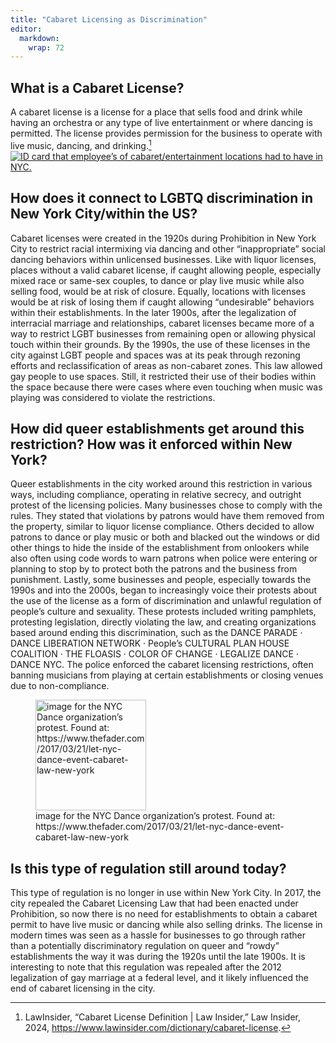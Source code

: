 ```yaml
---
title: "Cabaret Licensing as Discrimination"
editor: 
  markdown: 
    wrap: 72
---
```


## What is a Cabaret License?

A cabaret license is a license for a place that sells food and drink
while having an orchestra or any type of live entertainment or where
dancing is permitted. The license provides permission for the business
to operate with live music, dancing, and drinking.[^1] [![ID card that
employee's of cabaret/entertainment locations had to have in
NYC.](images/cabaret-page-id-card.jpg)](https://www.google.com/url?sa=i&url=https%3A%2F%2Fspeakingiseasy.wordpress.com%2Ftag%2Fnyc-cabaret-card%2F&psig=AOvVaw3miNVxlRsxxD8T64Ds02sL&ust=1737658136176000&source=images&cd=vfe&opi=89978449&ved=0CBcQjhxqFwoTCJDDm5L_iYsDFQAAAAAdAAAAABAJ)

[^1]: LawInsider, “Cabaret License Definition \| Law Insider,” Law
    Insider, 2024,
    <https://www.lawinsider.com/dictionary/cabaret-license>.

## How does it connect to LGBTQ discrimination in New York City/within the US?

Cabaret licenses were created in the 1920s during Prohibition in New
York City to restrict racial intermixing via dancing and other
"inappropriate" social dancing behaviors within unlicensed businesses.
Like with liquor licenses, places without a valid cabaret license, if
caught allowing people, especially mixed race or same-sex couples, to
dance or play live music while also selling food, would be at risk of
closure. Equally, locations with licenses would be at risk of losing
them if caught allowing "undesirable" behaviors within their
establishments. In the later 1900s, after the legalization of
interracial marriage and relationships, cabaret licenses became more of
a way to restrict LGBT businesses from remaining open or allowing
physical touch within their grounds. By the 1990s, the use of these
licenses in the city against LGBT people and spaces was at its peak
through rezoning efforts and reclassification of areas as non-cabaret
zones. This law allowed gay people to use spaces. Still, it restricted
their use of their bodies within the space because there were cases
where even touching when music was playing was considered to violate the
restrictions.

## How did queer establishments get around this restriction? How was it enforced within New York?

Queer establishments in the city worked around this restriction in
various ways, including compliance, operating in relative secrecy, and
outright protest of the licensing policies. Many businesses chose to
comply with the rules. They stated that violations by patrons would have
them removed from the property, similar to liquor license compliance.
Others decided to allow patrons to dance or play music or both and
blacked out the windows or did other things to hide the inside of the
establishment from onlookers while also often using code words to warn
patrons when police were entering or planning to stop by to protect both
the patrons and the business from punishment. Lastly, some businesses
and people, especially towards the 1990s and into the 2000s, began to
increasingly voice their protests about the use of the license as a form
of discrimination and unlawful regulation of people's culture and
sexuality. These protests included writing pamphlets, protesting
legislation, directly violating the law, and creating organizations
based around ending this discrimination, such as the DANCE PARADE ·
DANCE LIBERATION NETWORK · People's CULTURAL PLAN HOUSE COALITION · THE
FLOASIS · COLOR OF CHANGE · LEGALIZE DANCE · DANCE NYC. The police
enforced the cabaret licensing restrictions, often banning musicians
from playing at certain establishments or closing venues due to
non-compliance.

![image for the NYC Dance organization's protest. Found at:
https://www.thefader.com/2017/03/21/let-nyc-dance-event-cabaret-law-new-york](images/cabaret-page-photo-nyc-dance.jpg){width="177"}

## Is this type of regulation still around today?

This type of regulation is no longer in use within New York City. In
2017, the city repealed the Cabaret Licensing Law that had been enacted
under Prohibition, so now there is no need for establishments to obtain
a cabaret permit to have live music or dancing while also selling
drinks. The license in modern times was seen as a hassle for businesses
to go through rather than a potentially discriminatory regulation on
queer and "rowdy" establishments the way it was during the 1920s until
the late 1900s. It is interesting to note that this regulation was
repealed after the 2012 legalization of gay marriage at a federal level,
and it likely influenced the end of cabaret licensing in the city.
